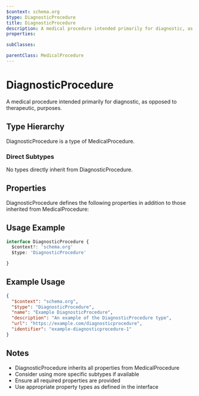 ```yaml
---
$context: schema.org
$type: DiagnosticProcedure
title: DiagnosticProcedure
description: A medical procedure intended primarily for diagnostic, as opposed to therapeutic, purposes.
properties:

subClasses:

parentClass: MedicalProcedure
---
```


# DiagnosticProcedure

A medical procedure intended primarily for diagnostic, as opposed to therapeutic, purposes.

## Type Hierarchy

DiagnosticProcedure is a type of MedicalProcedure.

### Direct Subtypes

No types directly inherit from DiagnosticProcedure.

## Properties

DiagnosticProcedure defines the following properties in addition to those inherited from MedicalProcedure:



## Usage Example

```typescript
interface DiagnosticProcedure {
  $context?: 'schema.org'
  $type: 'DiagnosticProcedure'

}
```

## Example Usage

```json
{
  "$context": "schema.org",
  "$type": "DiagnosticProcedure",
  "name": "Example DiagnosticProcedure",
  "description": "An example of the DiagnosticProcedure type",
  "url": "https://example.com/diagnosticprocedure",
  "identifier": "example-diagnosticprocedure-1"
}
```

## Notes

- DiagnosticProcedure inherits all properties from MedicalProcedure
- Consider using more specific subtypes if available
- Ensure all required properties are provided
- Use appropriate property types as defined in the interface
